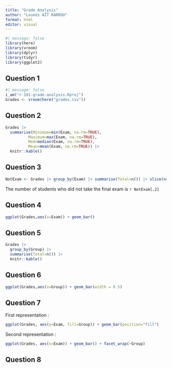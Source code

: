 ```yaml
---
title: "Grade Analysis"
author: "Lounès AÏT KARROU"
format: html
editor: visual
---
```


```r
#| message: false
library(here)
library(vroom)
library(dplyr)
library(tidyr)
library(ggplot2)
```


## Question 1

```r
#| message: false
i_am("r-101-grade-analysis.Rproj")
Grades <- vroom(here("grades.csv"))
```
   
## Question 2

```r
Grades |>
  summarise(Minimum=min(Exam, na.rm=TRUE),
          Maximum=max(Exam, na.rm=TRUE),
          Med=median(Exam, na.rm=TRUE),
          Mean=mean(Exam, na.rm=TRUE)) |>
  knitr::kable()
```

## Question 3
```r
NotExam <- Grades |> group_by(Exam) |> summarise(Total=n()) |> slice(nrow(Grades |> group_by(Exam) |> summarise(Total=n())))
```

The number of students who did not take the final exam is `r NotExam[,2]`
  
## Question 4
```r
ggplot(Grades,aes(x=Exam)) + geom_bar()
```

## Question 5
```r
Grades |>
  group_by(Group) |>
  summarise(Total=n()) |>
  knitr::kable()
```


## Question 6 

```r
ggplot(Grades,aes(x=Group)) + geom_bar(width = 0.5)
```

## Question 7 

First representation : 
```r
ggplot(Grades, aes(y=Exam, fill=Group)) + geom_bar(position="fill")
```
Second representation : 
```r
ggplot(Grades, aes(x=Exam)) + geom_bar() + facet_wrap(~Group)
```

## Question 8











